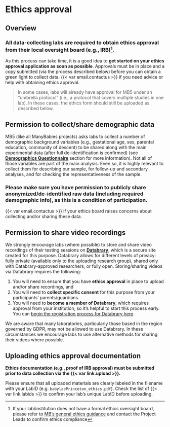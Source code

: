 # Ethics approval {#ethics-approval}

## Overview

### All data-collecting labs are required to obtain ethics approval from their local oversight board (e.g., IRB)[^ethics-1].

[^ethics-1]: If your lab/institution does not have a formal ethics oversight board, please refer to [MB's general ethics guidance](https://docs.google.com/document/d/e/2PACX-1vR2nv4Wy1soDS4cBBNy9QZOyewvvjP1ka1reBRhAIzcrNi0reJxgHuhGS7f7i2wE0ScQuppek8Al_21/pub) and contact the Project Leads to confirm ethics compliance

As this process can take time, it is a good idea to **get started on your ethics approval application as soon as possible**. Approvals must be in place and a copy submitted (via the process described below) before you can obtain a green light to collect data. {{< var email.contactus >}} if you need advice or help with obtaining ethics approval.

> In some cases, labs will already have approval for MB5 under an “umbrella protocol” (i.e., a protocol that covers multiple studies in one lab). In these cases, the ethics form should still be uploaded as described below.

## Permission to collect/share demographic data

MB5 (like all ManyBabies projects) asks labs to collect a number of demographic background variables (e.g., gestational age, sex, parental education, community of descent) to be shared along with the main experimental data (after full de-identification is confirmed) (see [**Demographics Questionnaire**](#demographics) section for more information). Not all of those variables are part of the main analysis. Even so, it is highly relevant to collect them for describing our sample, for follow-up and secondary analyses, and for checking the representativeness of the sample.

### Please make sure you have permission to publicly share anonymized/de-identified raw data (including required demographic info), as this is a condition of participation. {.unnumbered}

{{< var email.contactus >}} if your ethics board raises concerns about collecting and/or sharing these data.

## Permission to share video recordings

We strongly encourage labs (where possible) to store and share video recordings of their testing sessions on [**Databrary**](https://nyu.databrary.org/), which is a secure site created for this purpose. Databrary allows for different levels of privacy: fully private (available only to the uploading research group), shared only with Databrary-approved researchers, or fully open. Storing/sharing videos via Databrary requires the following:

(@) You will need to ensure that you have **ethics approval** in place to upload and/or share recordings, and 
(@) You will need to **collect specific consent** for this purpose from your participants' parents/guardians. 
(@) You will need to **become a member of Databrary**, which requires approval from your institution, so it’s helpful to start this process early. You can [begin the registration process for Databrary here](https://nyu.databrary.org/user/register?page=create). 

We are aware that many laboratories, particularly those based in the region governed by GDPR, may not be allowed to use Databrary. In these circumstances we encourage labs to use alternative methods for sharing their videos where possible.

## Uploading ethics approval documentation {#ethics-upload}

**Ethics documentation (e.g., proof of IRB approval) must be submitted prior to data collection via the {{< var link.upload >}}.**

Please ensure that all uploaded materials are clearly labeled in the filename with your LabID (e.g. `babylabPrinceton_ethics.pdf`). Check the list of {{< var link.labids >}} to confirm your lab's unique LabID before uploading.
